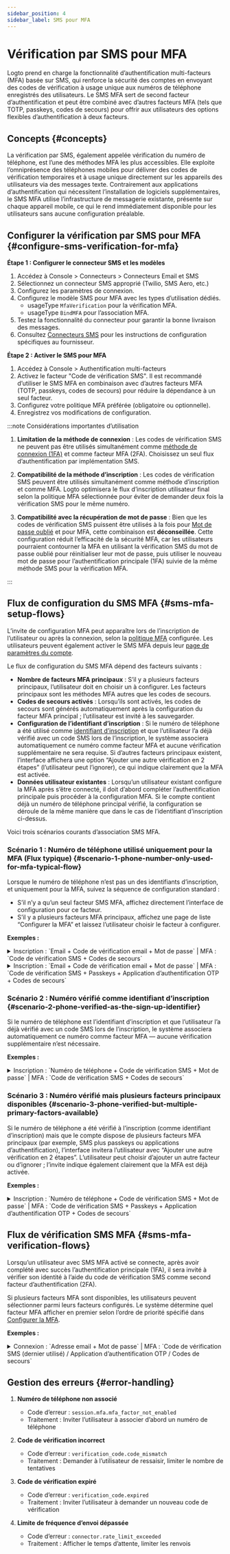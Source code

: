 ```yaml
---
sidebar_position: 4
sidebar_label: SMS pour MFA
---
```


# Vérification par SMS pour MFA

Logto prend en charge la fonctionnalité d’authentification multi-facteurs (MFA) basée sur SMS, qui renforce la sécurité des comptes en envoyant des codes de vérification à usage unique aux numéros de téléphone enregistrés des utilisateurs. Le SMS MFA sert de second facteur d’authentification et peut être combiné avec d’autres facteurs MFA (tels que TOTP, passkeys, codes de secours) pour offrir aux utilisateurs des options flexibles d’authentification à deux facteurs.

## Concepts \{#concepts}

La vérification par SMS, également appelée vérification du numéro de téléphone, est l’une des méthodes MFA les plus accessibles. Elle exploite l’omniprésence des téléphones mobiles pour délivrer des codes de vérification temporaires et à usage unique directement sur les appareils des utilisateurs via des messages texte. Contrairement aux applications d’authentification qui nécessitent l’installation de logiciels supplémentaires, le SMS MFA utilise l’infrastructure de messagerie existante, présente sur chaque appareil mobile, ce qui le rend immédiatement disponible pour les utilisateurs sans aucune configuration préalable.

## Configurer la vérification par SMS pour MFA \{#configure-sms-verification-for-mfa}

**Étape 1 : Configurer le connecteur SMS et les modèles**

1. Accédez à <CloudLink to="/connectors/passwordless">Console > Connecteurs > Connecteurs Email et SMS</CloudLink>
2. Sélectionnez un connecteur SMS approprié (Twilio, SMS Aero, etc.)
3. Configurez les paramètres de connexion.
4. Configurez le modèle SMS pour MFA avec les types d’utilisation dédiés.
   - usageType `MfaVerification` pour la vérification MFA.
   - usageType `BindMFA` pour l’association MFA.
5. Testez la fonctionnalité du connecteur pour garantir la bonne livraison des messages.
6. Consultez [Connecteurs SMS](/connectors/sms-connectors) pour les instructions de configuration spécifiques au fournisseur.

**Étape 2 : Activer le SMS pour MFA**

1. Accédez à <CloudLink to="/mfa">Console > Authentification multi-facteurs</CloudLink>
2. Activez le facteur "Code de vérification SMS". Il est recommandé d’utiliser le SMS MFA en combinaison avec d’autres facteurs MFA (TOTP, passkeys, codes de secours) pour réduire la dépendance à un seul facteur.
3. Configurez votre politique MFA préférée (obligatoire ou optionnelle).
4. Enregistrez vos modifications de configuration.

:::note Considérations importantes d’utilisation

1. **Limitation de la méthode de connexion** : Les codes de vérification SMS ne peuvent pas être utilisés simultanément comme [méthode de connexion (1FA)](/end-user-flows/sign-up-and-sign-in/sign-in) et comme facteur MFA (2FA). Choisissez un seul flux d’authentification par implémentation SMS.

2. **Compatibilité de la méthode d’inscription** : Les codes de vérification SMS peuvent être utilisés simultanément comme méthode d’inscription et comme MFA. Logto optimisera le flux d’inscription utilisateur final selon la politique MFA sélectionnée pour éviter de demander deux fois la vérification SMS pour le même numéro.

3. **Compatibilité avec la récupération de mot de passe** : Bien que les codes de vérification SMS puissent être utilisés à la fois pour [Mot de passe oublié](/end-user-flows/sign-up-and-sign-in/reset-password) et pour MFA, cette combinaison est **déconseillée**. Cette configuration réduit l’efficacité de la sécurité MFA, car les utilisateurs pourraient contourner la MFA en utilisant la vérification SMS du mot de passe oublié pour réinitialiser leur mot de passe, puis utiliser le nouveau mot de passe pour l’authentification principale (1FA) suivie de la même méthode SMS pour la vérification MFA.

:::

## Flux de configuration du SMS MFA \{#sms-mfa-setup-flows}

L’invite de configuration MFA peut apparaître lors de l’inscription de l’utilisateur ou après la connexion, selon la [politique MFA](/end-user-flows/mfa/configure-mfa#global-mfa-configuration) configurée. Les utilisateurs peuvent également activer le SMS MFA depuis leur [page de paramètres du compte](/end-user-flows/account-settings/by-account-api#manage-phone).

Le flux de configuration du SMS MFA dépend des facteurs suivants :

- **Nombre de facteurs MFA principaux** : S’il y a plusieurs facteurs principaux, l’utilisateur doit en choisir un à configurer. Les facteurs principaux sont les méthodes MFA autres que les codes de secours.
- **Codes de secours activés** : Lorsqu’ils sont activés, les codes de secours sont générés automatiquement après la configuration du facteur MFA principal ; l’utilisateur est invité à les sauvegarder.
- **Configuration de l’identifiant d’inscription** : Si le numéro de téléphone a été utilisé comme [identifiant d’inscription](/end-user-flows/sign-up-and-sign-in/sign-up#set-up-the-sign-up-identifier) et que l’utilisateur l’a déjà vérifié avec un code SMS lors de l’inscription, le système associera automatiquement ce numéro comme facteur MFA et aucune vérification supplémentaire ne sera requise. Si d’autres facteurs principaux existent, l’interface affichera une option “Ajouter une autre vérification en 2 étapes” (l’utilisateur peut l’ignorer), ce qui indique clairement que la MFA est activée.
- **Données utilisateur existantes** : Lorsqu’un utilisateur existant configure la MFA après s’être connecté, il doit d’abord compléter l’authentification principale puis procéder à la configuration MFA. Si le compte contient déjà un numéro de téléphone principal vérifié, la configuration se déroule de la même manière que dans le cas de l’identifiant d’inscription ci-dessus.

Voici trois scénarios courants d’association SMS MFA.

### Scénario 1 : Numéro de téléphone utilisé uniquement pour la MFA (Flux typique) \{#scenario-1-phone-number-only-used-for-mfa-typical-flow}

Lorsque le numéro de téléphone n’est pas un des identifiants d’inscription, et uniquement pour la MFA, suivez la séquence de configuration standard :

- S’il n’y a qu’un seul facteur SMS MFA, affichez directement l’interface de configuration pour ce facteur.
- S’il y a plusieurs facteurs MFA principaux, affichez une page de liste “Configurer la MFA” et laissez l’utilisateur choisir le facteur à configurer.

**Exemples :**

<details>
  <summary>
    Inscription : `Email + Code de vérification email + Mot de passe` | MFA : `Code de vérification
    SMS + Codes de secours`
  </summary>
  <img src="/img/assets/sms-mfa-setup-scenario-1-1.png" alt="Flux de configuration SMS MFA 1-1" />
</details>

<details>
  <summary>
    Inscription : `Email + Code de vérification email + Mot de passe` | MFA : `Code de vérification
    SMS + Passkeys + Application d’authentification OTP + Codes de secours`
  </summary>
  <img src="/img/assets/sms-mfa-setup-scenario-1-2.png" alt="Flux de configuration SMS MFA 1-2" />
</details>

### Scénario 2 : Numéro vérifié comme identifiant d’inscription \{#scenario-2-phone-verified-as-the-sign-up-identifier}

Si le numéro de téléphone est l’identifiant d’inscription et que l’utilisateur l’a déjà vérifié avec un code SMS lors de l’inscription, le système associera automatiquement ce numéro comme facteur MFA — aucune vérification supplémentaire n’est nécessaire.

**Exemples :**

<details>
  <summary>
    Inscription : `Numéro de téléphone + Code de vérification SMS + Mot de passe` | MFA : `Code de
    vérification SMS + Codes de secours`
  </summary>
  <img src="/img/assets/sms-mfa-setup-scenario-2.png" alt="Flux de configuration SMS MFA 2" />
</details>

### Scénario 3 : Numéro vérifié mais plusieurs facteurs principaux disponibles \{#scenario-3-phone-verified-but-multiple-primary-factors-available}

Si le numéro de téléphone a été vérifié à l’inscription (comme identifiant d’inscription) mais que le compte dispose de plusieurs facteurs MFA principaux (par exemple, SMS plus passkeys ou applications d’authentification), l’interface invitera l’utilisateur avec “Ajouter une autre vérification en 2 étapes”. L’utilisateur peut choisir d’ajouter un autre facteur ou d’ignorer ; l’invite indique également clairement que la MFA est déjà activée.

**Exemples :**

<details>
  <summary>
    Inscription : `Numéro de téléphone + Code de vérification SMS + Mot de passe` | MFA : `Code de
    vérification SMS + Passkeys + Application d’authentification OTP + Codes de secours`
  </summary>
  <img src="/img/assets/sms-mfa-setup-scenario-3.png" alt="Flux de configuration SMS MFA 3" />
</details>

## Flux de vérification SMS MFA \{#sms-mfa-verification-flows}

Lorsqu’un utilisateur avec SMS MFA activé se connecte, après avoir complété avec succès l’authentification principale (1FA), il sera invité à vérifier son identité à l’aide du code de vérification SMS comme second facteur d’authentification (2FA).

Si plusieurs facteurs MFA sont disponibles, les utilisateurs peuvent sélectionner parmi leurs facteurs configurés. Le système détermine quel facteur MFA afficher en premier selon l’ordre de priorité spécifié dans [Configurer la MFA](/end-user-flows/mfa/configure-mfa#mfa-verification-flow).

**Exemples :**

<details>
  <summary>
    Connexion : `Adresse email + Mot de passe` | MFA : `Code de vérification SMS (dernier utilisé) /
    Application d’authentification OTP / Codes de secours`
  </summary>
  <img src="/img/assets/sms-mfa-verification-flow.png" alt="Flux de vérification SMS MFA" />
</details>

## Gestion des erreurs \{#error-handling}

1. **Numéro de téléphone non associé**

   - Code d’erreur : `session.mfa.mfa_factor_not_enabled`
   - Traitement : Inviter l’utilisateur à associer d’abord un numéro de téléphone

2. **Code de vérification incorrect**

   - Code d’erreur : `verification_code.code_mismatch`
   - Traitement : Demander à l’utilisateur de ressaisir, limiter le nombre de tentatives

3. **Code de vérification expiré**

   - Code d’erreur : `verification_code.expired`
   - Traitement : Inviter l’utilisateur à demander un nouveau code de vérification

4. **Limite de fréquence d’envoi dépassée**
   - Code d’erreur : `connector.rate_limit_exceeded`
   - Traitement : Afficher le temps d’attente, limiter les renvois

